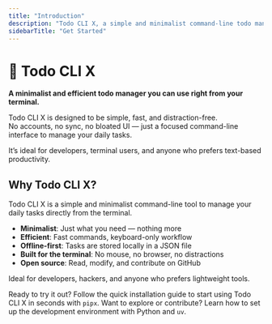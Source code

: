 ```yaml
---
title: "Introduction"
description: "Todo CLI X, a simple and minimalist command-line todo manager!"
sidebarTitle: "Get Started"
---
```


# 📝 Todo CLI X

**A minimalist and efficient todo manager you can use right from your terminal.**

Todo CLI X is designed to be simple, fast, and distraction-free.\
No accounts, no sync, no bloated UI — just a focused command-line interface to manage your daily tasks.

It’s ideal for developers, terminal users, and anyone who prefers text-based productivity.

## Why Todo CLI X?

Todo CLI X is a simple and minimalist command-line tool to manage your daily tasks directly from the terminal.

- **Minimalist**: Just what you need — nothing more
- **Efficient**: Fast commands, keyboard-only workflow
- **Offline-first**: Tasks are stored locally in a JSON file
- **Built for the terminal**: No mouse, no browser, no distractions
- **Open source**: Read, modify, and contribute on GitHub

Ideal for developers, hackers, and anyone who prefers lightweight tools.

<CardGroup cols={2}>
  <Card title="Installation" icon="terminal" href="./installation">
    Ready to try it out? Follow the quick installation guide to start using Todo CLI X in seconds with <code>pipx</code>.
  </Card>
    <Card title="Development" icon="code" href="/dev/development">
    Want to explore or contribute? Learn how to set up the development environment with Python and <code>uv</code>.
  </Card>
</CardGroup>